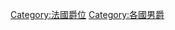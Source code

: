{{Commons category|Barons of France}}
[[Category:法國爵位|Category:法國爵位]]
[[Category:各國男爵|Category:各國男爵]]